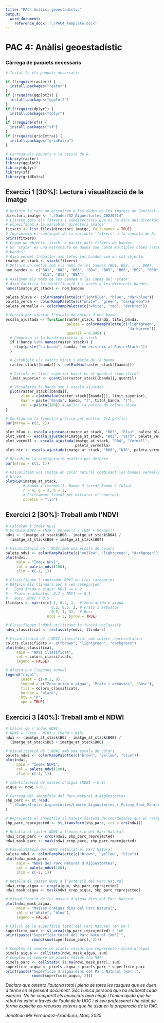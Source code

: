 ```yaml
---
title: "PAC4 Anàlisi geoestadístic"
output:
  word_document:
    reference_docx: "./PAC4_template.docx"
---
```


# PAC 4: Anàlisi geoestadístic

### Càrrega de paquets necessaris

```r
# Instal·la els paquets necessaris

if (!require(raster)) {
  install.packages("raster")
}
if (!require(ggplot2)) {
  install.packages("ggplot2")
}
if (!require(dplyr)) {
  install.packages("dplyr")
}
if (!require(sf)) {
  install.packages("sf")
}
if (!require(gridExtra)) {
  install.packages("gridExtra")
}

# Carrega els paquets a la sessió de R.
library(raster)
library(ggplot2)
library(dplyr)
library(sf)
library(gridExtra)

```

## Exercici 1 [30%]: Lectura i visualització de la imatge {style="dark blue"}

```r

# Definim la ruta on accedirem a les dades de les imatges de Sentinel-2
directori_imatge <- "./Dades/S2_Aiguestortes_20220714"
# Llistem tots els fitxers i subdirectoris que hi ha dins del directori
# especificat a la variable 'directori_imatge'
fitxers <- list.files(directori_imatge, full.names = TRUE)
# Imprimimim el contingut de la variable 'fitxers' a la consola de R.
print(fitxers)
# Creem un objecte 'stack' a partir dels fitxers de bandes.
# Un 'stack' és una estructura de dades que conté múltiples capes raster (les
# bandes).
# Això permet treballar amb totes les bandes com un sol objecte.
imatge_at_stack <- stack(fitxers)
# Definim un vector amb els noms de les bandes (B01, B02, ..., B8A).
nom_bandes <- c("B01", "B02", "B03", "B04", "B05", "B06", "B07", "B08", "B09",
                "B11", "B12", "B8A")
# Assignem els noms de les bandes a les capes del 'stack'.
# Això facilita la identificació i l'accés a les diferents bandes.
names(imatge_at_stack) <- nom_bandes

paleta_blava <- colorRampPalette(c("lightblue", "blue", "darkblue"))
paleta_verda <- colorRampPalette(c("white", "green", "darkgreen"))
paleta_vermella <- colorRampPalette(c("white", "red", "darkred"))

# Funció per ajustar l'escala de colors d'una banda
escala_ajustada <- function(raster_stack, banda, titol_banda,
                            paleta = colorRampPalette(c("lightgreen", "green",
                                                        "darkgreen")),
                            quantil = 0.995) {
  # Comprova si la banda existeix al stack
  if (!banda %in% names(raster_stack)) {
    stop(paste("La banda", banda, "no existeix al RasterStack."))
  }

  # Estableix els valors mínim i màxim de la banda
  raster_stack[[banda]] <- setMinMax(raster_stack[[banda]])

  # Calcula el límit superior basat en el quantil especificat
  limit_superior <- quantile(raster_stack[[banda]], quantil)

  # Visualitza la banda amb l'escala ajustada
  plot(raster_stack[[banda]],
       zlim = c(minValue(raster_stack[[banda]]), limit_superior),
       main = paste("Banda", banda, "(", titol_banda, ")"),
       col = paleta(100)) # Aplica la paleta de colors blava
}

# Configurem la finestra gràfica per mostrar 2x2 gràfics
par(mfrow = c(2, 2))

plot_blau <- escala_ajustada(imatge_at_stack, "B02", "Blau", paleta_blava)
plot_verd <- escala_ajustada(imatge_at_stack, "B03", "Verd", paleta_verda)
plot_vermell <- escala_ajustada(imatge_at_stack, "B04", "Vermell",
                                paleta_vermella)
plot_nir <- escala_ajustada(imatge_at_stack, "B08", "NIR", paleta_vermella)

# Restablim la configuració gràfica per defecte
par(mfrow = c(1, 1))

# Visualitzem una imatge en color natural combinant les bandes vermella, verda i
# blava.
plotRGB(imatge_at_stack,
        # Banda 4 (vermell), Banda 3 (verd),Banda 2 (blau)
        r = 4, g = 3, b = 2,
        # Estirament lineal per millorar el contrast.
        stretch = "lin")

```

## Exercici 2 [30%]: Treball amb l’NDVI

```r

# Calculem l'índex NDVI
# Fòrmula NDVI = (NIR - Vermell) / (NIF + Vermell)
ndvi <- (imatge_at_stack$B08 - imatge_at_stack$B04) /
  (imatge_at_stack$B08 + imatge_at_stack$B04)

# Visualització de l'NDVI amb una escala de colors
paleta_ndvi <- colorRampPalette(c("yellow", "lightgreen", "darkgreen"))
plot(ndvi,
     main = "Índex NDVI",
     col = paleta_ndvi(100),
     zlim = c(-1, 1))

# Classifiquem l'indicador NDVI en tres categories
# Definim els llindars per a les categories:
# - Zona àrida o aigua: NDVI <= 0.2
# - Prats i arbustos: 0.2 < NDVI <= 0.5
# - Bosc: NDVI > 0.5
llindars <- matrix(c(-1, 0.2, 1,  # Zona àrida o aigua
                     0.2, 0.5, 2, # Prats i arbustos
                     0.5, 1, 3),  # Bosc
                   ncol = 3, byrow = TRUE)

# Classifiquem l'NDVI utilitzant la funció reclassify
ndvi_classificat <- reclassify(ndvi, llindars)

# Visualització de l'NDVI classificat amb colors representatius
colors_classificats <- c("brown", "lightgreen", "darkgreen")
plot(ndvi_classificat,
     main = "NDVI Classificat",
     col = colors_classificats,
     legend = FALSE)

# Afegim una llegenda manual
legend("right",
       inset = c(-0.2, 0),
       legend = c("Zona àrida o aigua", "Prats i arbustos", "Bosc"),
       fill = colors_classificats,
       border = "black",
       bty = "n",
       xpd = TRUE)
```

## Exercici 3 [40%]: Treball amb el NDWI

```r

# Càlcul de l'índex NDWI
# NDWI = (Verd - NIR) / (Verd + NIR)
ndwi <- (imatge_at_stack$B03 - imatge_at_stack$B08) /
  (imatge_at_stack$B03 + imatge_at_stack$B08)

# Visualització de l'NDWI amb una escala de colors
paleta_ndwi <- colorRampPalette(c("brown", "yellow", "blue"))
plot(ndwi,
     main = "Índex NDWI",
     col = paleta_ndwi(100),
     zlim = c(-1, 1))

# Identificació de masses d'aigua (NDWI > 0.1)
aigua <- ndwi > 0.1

# Carrega del shapefile del Parc Natural d'Aigüestortes
shp_parc <- st_read(
  "./Dades/limits_Aiguestortes/Limite_Aigüastortes_i_Estany_Sant_Maurici.shp"
)

# Reprojecta el shapefile al mateix sistema de coordenades que el raster
shp_parc_reprojected <- st_transform(shp_parc, crs = crs(ndwi))

# Retalla el raster NDWI a l'extensió del Parc Natural
ndwi_crop_parc <- crop(ndwi, shp_parc_reprojected)
ndwi_mask_parc <- mask(ndwi_crop_parc, shp_parc_reprojected)

# Visualització del NDWI retallat al Parc Natural
paleta_ndwi <- colorRampPalette(c("brown", "yellow", "blue"))
plot(ndwi_mask_parc,
     main = "NDWI del Parc Natural d'Aigüestortes",
     col = paleta_ndwi(100),
     zlim = c(-1, 1))

# Retalla el raster NDWI a l'extensió del Parc Natural
ndwi_crop_aigua <- crop(aigua, shp_parc_reprojected)
ndwi_mask_aigua <- mask(ndwi_crop_aigua, shp_parc_reprojected)

# Visualització de les masses d'aigua dins del Parc Natural
plot(ndwi_mask_aigua,
     main = "Masses d'Aigua dins del Parc Natural",
     col = c("white", "blue"),
     legend = FALSE)

# Càlcul de la superfície total del Parc Natural (en km²)
superficie_parc <- st_area(shp_parc_reprojected) / 1e6
print(paste("Superfície total del Parc Natural (km²):",
            round(sum(superficie_parc), 2)))

# Comptem el nombre de píxels vàlids que representen zoned d'aigua
pixels_aigua <- cellStats(ndwi_mask_aigua, sum)
# Comptem el nombre de píxels vàlids (no NA)
pixels_parc <- cellStats(!is.na(ndwi_mask_parc), sum)
superficie_aigua <- pixels_aigua / pixels_parc * superficie_parc
print(paste("Superfície d'aigua dins del Parc Natural (km²):",
            round(superficie_aigua, 2)))
```

*Declaro que ostento l’autoria total i plena de totes les tasques que es duen a terme en el present document. Sóc l’única persona que ha elaborat cada exercici. No he compartit els enunciats amb ningú i l’única ajuda que he rebut ha estat a través de l’aula de la UOC i el seu professorat i he citat de forma explícita els recursos externs que he usat en la preparació de la PAC.*

*Jonathan Mir Fernández-Aramburu, Març 2025*

